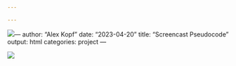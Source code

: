 ```yaml
---

---
```


[![](images/Pseudocode1.jpg)](https://github.com/unl-2024-stat251/screencast-akopf2/blob/main/Pseudocode1.jpg)---
author: "Alex Kopf"
date: "2023-04-20"
title: "Screencast Pseudocode"
output: html
categories: project
---

[![](images/pseudocode2.jpg)](https://github.com/unl-2024-stat251/screencast-akopf2/blob/main/pseudocode2.jpg)
